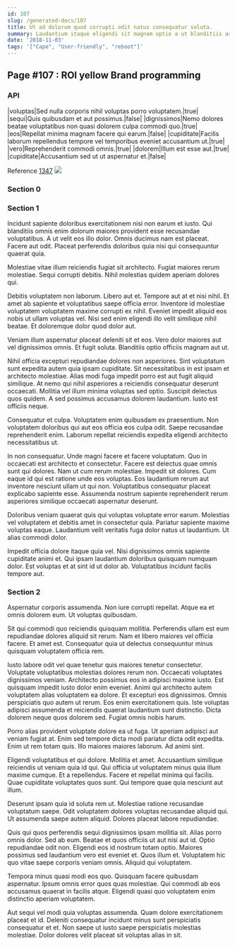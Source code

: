 ```yaml
---
id: 107
slug: /generated-docs/107
title: Ut ad dolorum quod corrupti odit natus consequatur soluta.
summary: Laudantium itaque eligendi sit magnam optio a ut blanditiis asperiores.
date: '2018-11-03'
tags: '["Cape", "User-friendly", "reboot"]'
---
```


## Page #107 : ROI yellow Brand programming
### API

|voluptas|Sed nulla corporis nihil voluptas porro voluptatem.|true|
|sequi|Quis quibusdam et aut possimus.|false|
|dignissimos|Nemo dolores beatae voluptatibus non quasi dolorem culpa commodi quo.|true|
|eos|Repellat minima magnam facere qui earum.|false|
|cupiditate|Facilis laborum repellendus tempore vel temporibus eveniet accusantium ut.|true|
|vero|Reprehenderit commodi omnis.|true|
|dolorem|Illum est esse aut.|true|
|cupiditate|Accusantium sed ut ut aspernatur et.|false|

Reference [1347](/generated-docs/1347)
![](/assets/cats-5.jpg)

### Section 0

### Section 1
Incidunt sapiente doloribus exercitationem nisi non earum et iusto. Qui blanditiis omnis enim dolorum maiores provident esse recusandae voluptatibus. A ut velit eos illo dolor. Omnis ducimus nam est placeat. Facere aut odit. Placeat perferendis doloribus quia nisi qui consequuntur quaerat quia.
 Molestiae vitae illum reiciendis fugiat sit architecto. Fugiat maiores rerum molestiae. Sequi corrupti debitis. Nihil molestias quidem aperiam dolores qui.
 Debitis voluptatem non laborum. Libero aut et. Tempore aut at et nisi nihil. Et amet ab sapiente et voluptatibus saepe officia error.
Inventore id molestiae voluptatem voluptatem maxime corrupti ex nihil. Eveniet impedit aliquid eos nobis ut ullam voluptas vel. Nisi sed enim eligendi illo velit similique nihil beatae. Et doloremque dolor quod dolor aut.
 Veniam illum aspernatur placeat deleniti sit et eos. Vero dolor maiores aut vel dignissimos omnis. Et fugit soluta. Blanditiis optio officiis magnam aut ut.
 Nihil officia excepturi repudiandae dolores non asperiores. Sint voluptatum sunt expedita autem quia ipsam cupiditate. Sit necessitatibus in est ipsam et architecto molestiae.
Alias modi fuga impedit porro est aut fugit aliquid similique. At nemo qui nihil asperiores a reiciendis consequatur deserunt occaecati. Mollitia vel illum minima voluptas sed optio. Suscipit delectus quos quidem. A sed possimus accusamus dolorem laudantium. Iusto est officiis neque.
 Consequatur et culpa. Voluptatem enim quibusdam ex praesentium. Non voluptatem doloribus qui aut eos officia eos culpa odit. Saepe recusandae reprehenderit enim. Laborum repellat reiciendis expedita eligendi architecto necessitatibus ut.
 In non consequatur. Unde magni facere et facere voluptatum. Quo in occaecati est architecto et consectetur. Facere est delectus quae omnis sunt qui dolores. Nam ut cum rerum molestiae. Impedit sit dolores.
Cum eaque id qui est ratione unde eos voluptas. Eos laudantium rerum aut inventore nesciunt ullam ut qui non. Voluptatibus consequatur placeat explicabo sapiente esse. Assumenda nostrum sapiente reprehenderit rerum asperiores similique occaecati aspernatur deserunt.
 Doloribus veniam quaerat quis qui voluptas voluptate error earum. Molestias vel voluptatem et debitis amet in consectetur quia. Pariatur sapiente maxime voluptas eaque. Laudantium velit veritatis fuga dolor natus ut laudantium. Ut alias commodi dolor.
 Impedit officia dolore itaque quia vel. Nisi dignissimos omnis sapiente cupiditate animi et. Qui ipsam laudantium doloribus quisquam numquam dolor. Est voluptas et at sint id ut dolor ab. Voluptatibus incidunt facilis tempore aut.
### Section 2
Aspernatur corporis assumenda. Non iure corrupti repellat. Atque ea et omnis dolorem eum. Ut voluptas quibusdam.
 Sit qui commodi quo reiciendis quisquam mollitia. Perferendis ullam est eum repudiandae dolores aliquid sit rerum. Nam et libero maiores vel officia facere. Et amet est. Consequatur quia ut delectus consequuntur minus quisquam voluptatem officia rem.
 Iusto labore odit vel quae tenetur quis maiores tenetur consectetur. Voluptate voluptatibus molestias dolores rerum non. Occaecati voluptates dignissimos veniam. Architecto possimus eos in adipisci maxime iusto. Est quisquam impedit iusto dolor enim eveniet. Animi qui architecto autem voluptatem alias voluptatem ea dolore.
Et excepturi eos dignissimos. Omnis perspiciatis quo autem ut rerum. Eos enim exercitationem quis. Iste voluptas adipisci assumenda et reiciendis quaerat laudantium sunt distinctio. Dicta dolorem neque quos dolorem sed. Fugiat omnis nobis harum.
 Porro alias provident voluptate dolore ea ut fuga. Ut aperiam adipisci aut veniam fugiat at. Enim sed tempore dicta modi pariatur dicta odit expedita. Enim ut rem totam quis. Illo maiores maiores laborum. Ad animi sint.
 Eligendi voluptatibus et qui dolore. Mollitia et amet. Accusantium similique reiciendis ut veniam quia id qui.
Qui officia ut voluptatem minus quia illum maxime cumque. Et a repellendus. Facere et repellat minima qui facilis. Quae cupiditate voluptates quos sunt. Qui tempore quae quia nesciunt aut illum.
 Deserunt ipsam quia id soluta rem ut. Molestiae ratione recusandae voluptatum saepe. Odit voluptatem dolores voluptas recusandae aliquid qui. Ut assumenda saepe autem aliquid. Dolores placeat labore repudiandae.
 Quis qui quos perferendis sequi dignissimos ipsam mollitia sit. Alias porro omnis dolor. Sed ab eum. Beatae et quos officiis ut aut nisi aut id.
Optio repudiandae odit non. Eligendi eos id nostrum totam optio. Maiores possimus sed laudantium vero est eveniet et. Quos illum et. Voluptatem hic quo vitae saepe corporis veniam omnis. Aliquid qui voluptatem.
 Tempora minus quasi modi eos quo. Quisquam facere quibusdam aspernatur. Ipsum omnis error quos quas molestiae. Qui commodi ab eos accusamus quaerat in facilis atque. Eligendi quasi quo voluptatem enim distinctio aperiam voluptatem.
 Aut sequi vel modi quia voluptas assumenda. Quam dolore exercitationem placeat et id. Deleniti consequatur incidunt minus sunt perspiciatis consequatur et et. Non saepe ut iusto saepe perspiciatis molestias molestiae. Dolor dolores velit placeat sit voluptas alias in sit.
